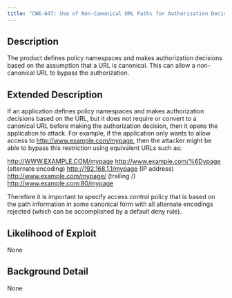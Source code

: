 ```yaml
---
title: "CWE-647: Use of Non-Canonical URL Paths for Authorization Decisions"
---
```


## Description
The product defines policy namespaces and makes authorization decisions based on the assumption that a URL is canonical. This can allow a non-canonical URL to bypass the authorization.

## Extended Description

If an application defines policy namespaces and makes authorization decisions based on the URL, but it does not require or convert to a canonical URL before making the authorization decision, then it opens the application to attack. For example, if the application only wants to allow access to http://www.example.com/mypage, then the attacker might be able to bypass this restriction using equivalent URLs such as:

http://WWW.EXAMPLE.COM/mypage
http://www.example.com/%6Dypage (alternate encoding)
http://192.168.1.1/mypage (IP address)
http://www.example.com/mypage/ (trailing /)
http://www.example.com:80/mypage

Therefore it is important to specify access control policy that is based on the path information in some canonical form with all alternate encodings rejected (which can be accomplished by a default deny rule).


## Likelihood of Exploit
None

## Background Detail
None
        